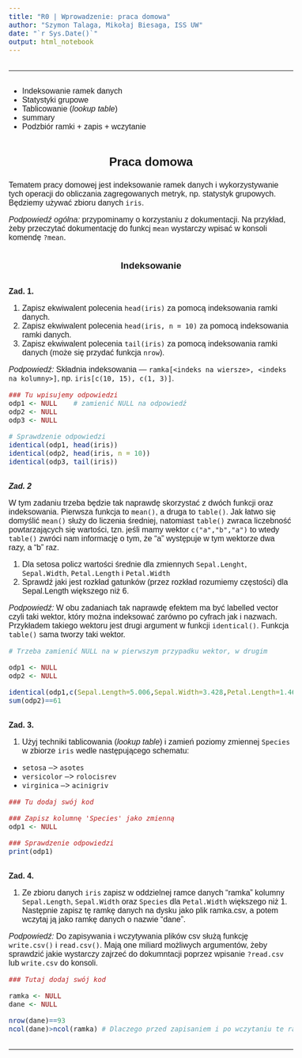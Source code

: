 ```yaml
---
title: "R0 | Wprowadzenie: praca domowa"
author: "Szymon Talaga, Mikołaj Biesaga, ISS UW"
date: "`r Sys.Date()`"
output: html_notebook
---
```


<hr>

* Indeksowanie ramek danych
* Statystyki grupowe
* Tablicowanie (*lookup table*)
* summary
* Podzbiór ramki + zapis + wczytanie

## Praca domowa

Tematem pracy domowej jest indeksowanie ramek danych i wykorzystywanie tych operacji do obliczania zagregowanych metryk, np. statystyk grupowych. Będziemy używać zbioru danych `iris`.

*Podpowiedź ogólna:* przypominamy o korzystaniu z dokumentacji. Na przykład, żeby przeczytać dokumentację do funkcj `mean` wystarczy wpisać w konsoli komendę `?mean`.

### Indeksowanie

#### Zad. 1.

1. Zapisz ekwiwalent polecenia `head(iris)` za pomocą indeksowania ramki danych.
2. Zapisz ekwiwalent polecenia `head(iris, n = 10)` za pomocą indeksowania ramki danych.
3. Zapisz ekwiwalent polecenia `tail(iris)` za pomocą indeksowania ramki danych (może się przydać funkcja `nrow`).

*Podpowiedź:* Składnia indeksowania --- `ramka[<indeks na wiersze>, <indeks na kolumny>]`, np. `iris[c(10, 15), c(1, 3)]`.

```r
### Tu wpisujemy odpowiedzi
odp1 <- NULL    # zamienić NULL na odpowiedź
odp2 <- NULL
odp3 <- NULL

# Sprawdzenie odpowiedzi
identical(odp1, head(iris))
identical(odp2, head(iris, n = 10))
identical(odp3, tail(iris))
```
##### Zad. 2

W tym zadaniu trzeba będzie tak naprawdę skorzystać z dwóch funkcji oraz indeksowania. Pierwsza funkcja to `mean()`, a druga to `table()`. Jak łatwo się domyślić `mean()` służy do liczenia średniej, natomiast `table()` zwraca liczebność powtarzających się wartości, tzn. jeśli mamy wektor `c("a","b","a")` to wtedy `table()` zwróci nam informację o tym, że "a" występuje w tym wektorze dwa razy, a "b" raz.

1. Dla setosa policz wartości średnie dla zmiennych `Sepal.Lenght`, `Sepal.Width`, `Petal.Length` i `Petal.Width`
2. Sprawdź jaki jest rozkład gatunków (przez rozkład rozumiemy częstości) dla Sepal.Length większego niż 6.

*Podpowiedź:* W obu zadaniach tak naprawdę efektem ma być labelled vector czyli taki wektor, który można indeksować zarówno po cyfrach jak i nazwach. Przykładem takiego wektoru jest drugi argument w funkcji `identical()`. Funkcja `table()` sama tworzy taki wektor.

```r
# Trzeba zamienić NULL na w pierwszym przypadku wektor, w drugim 

odp1 <- NULL
odp2 <- NULL

identical(odp1,c(Sepal.Length=5.006,Sepal.Width=3.428,Petal.Length=1.462,Petal.Width=0.246))
sum(odp2)==61 


```


#### Zad. 3. 

1. Użyj techniki tablicowania (*lookup table*) i zamień poziomy zmiennej `Species` w zbiorze `iris` wedle następującego schematu:
  * `setosa` --> `asotes`
  * `versicolor` --> `rolocisrev`
  * `virginica` --> `acinigriv`
  
```r
### Tu dodaj swój kod

### Zapisz kolumnę 'Species' jako zmienną 
odp1 <- NULL

### Sprawdzenie odpowiedzi
print(odp1)
```

#### Zad. 4.

1. Ze zbioru danych `iris` zapisz w oddzielnej ramce danych "ramka" kolumny `Sepal.Length`, `Sepal.Width` oraz `Species` dla `Petal.Width` większego niż 1. Następnie zapisz tę ramkę danych na dysku jako plik ramka.csv, a potem wczytaj ją jako ramkę danych o nazwie "dane".

*Podpowiedź:* Do zapisywania i wczytywania plików csv służą funkcję `write.csv()` i `read.csv()`. Mają one miliard możliwych argumentów, żeby sprawdzić jakie wystarczy zajrzeć do dokumntacji poprzez wpisanie `?read.csv` lub `write.csv` do konsoli.

```r
### Tutaj dodaj swój kod

ramka <- NULL
dane <- NULL

nrow(dane)==93
ncol(dane)>ncol(ramka) # Dlaczego przed zapisaniem i po wczytaniu te ramki danych mają różną liczbę kolumn? Jak można rozwiązać ten problem?
```

<!-- CSS styling -->
<style>
    html {
        height: 100%;
        font-size: 62.5%;
    }
    body {
        height: 100%;
        font-size: 1.6em;
        font-family: "Trebuchet MS", "Lucida Grande", "Lucida Sans Unicode", "Lucida Sans", sans-serif;
    }
    h1, h2, h3 {
        text-align: center;
    }
    h4.author, h4.date {
        margin: 0.75em 0 0 0;
        text-align: center;
    }
    h2, h3, h4, h5, h6 {
        margin: 2em 0 1em 0;
    }
    div#header {
        margin: 1em 0 1em 0;
    }
    hr {
        margin: 2em 0 2em 0;
    }
    pre {
        margin-bottom: 2em;
    }
</style>

<hr>

<!-- End of styling -->